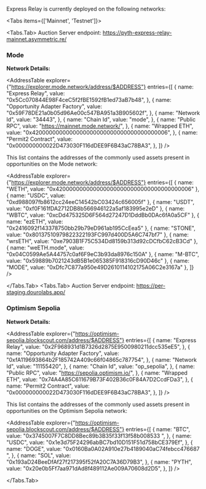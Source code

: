 
Express Relay is currently deployed on the following networks:

<Tabs items={['Mainnet', 'Testnet']}>

<Tabs.Tab>
Auction Server endpoint: https://pyth-express-relay-mainnet.asymmetric.re/

### Mode

**Network Details:**

<AddressTable
  explorer={"https://explorer.mode.network/address/$ADDRESS"}
  entries={[
    {
      name: "Express Relay",
      value: "0x5Cc070844E98F4ceC5f2fBE1592fB1ed73aB7b48",
    },
    {
      name: "Opportunity Adapter Factory",
      value: "0x59F78DE21a0b05d96Ae00c547BA951a3B905602f",
    },
    {
      name: "Network Id",
      value: "34443",
    },
    {
      name: "Chain Id",
      value: "mode",
    },
    {
      name: "Public RPC",
      value: "https://mainnet.mode.network/",
    },
    {
      name: "Wrapped ETH",
      value: "0x4200000000000000000000000000000000000006",
    },
    {
      name: "Permit2 Contract",
      value: "0x000000000022D473030F116dDEE9F6B43aC78BA3",
    },
  ]}
/>

This list contains the addresses of the commonly used assets present in opportunities on the Mode network:

<AddressTable
  explorer={"https://explorer.mode.network/address/$ADDRESS"}
  entries={[
    { name: "WETH", value: "0x4200000000000000000000000000000000000006" },
    { name: "USDC", value: "0xd988097fb8612cc24eeC14542bC03424c656005f" },
    { name: "USDT", value: "0xf0F161fDA2712DB8b566946122a5af183995e2eD" },
    { name: "WBTC", value: "0xcDd475325D6F564d27247D1DddBb0DAc6fA0a5CF" },
    { name: "ezETH", value: "0x2416092f143378750bb29b79eD961ab195CcEea5" },
    { name: "STONE", value: "0x80137510979822322193FC997d400D5A6C747bf7" },
    { name: "wrsETH", value: "0xe7903B1F75C534Dd8159b313d92cDCfbC62cB3Cd" },
    { name: "weETH.mode", value: "0x04C0599Ae5A44757c0af6F9eC3b93da8976c150A" },
    { name: "M-BTC", value: "0x59889b7021243dB5B1e065385F918316cD90D46c" },
    { name: "MODE", value: "0xDfc7C877a950e49D2610114102175A06C2e3167a" },
  ]}
/>

</Tabs.Tab>
<Tabs.Tab>
Auction Server endpoint: https://per-staging.dourolabs.app/

### Optimism Sepolia

**Network Details:**

<AddressTable
  explorer={"https://optimism-sepolia.blockscout.com/address/$ADDRESS"}
  entries={[
    {
      name: "Express Relay",
      value: "0x2F968931d1B7326d2875E9500980211dcc535eE5",
    },
    {
      name: "Opportunity Adapter Factory",
      value: "0xfA119693864b2F185742A409c66f04865c787754",
    },
    {
      name: "Network Id",
      value: "11155420",
    },
    {
      name: "Chain Id",
      value: "op_sepolia",
    },
    {
      name: "Public RPC",
      value: "https://sepolia.optimism.io/",
    },
    {
      name: "Wrapped ETH",
      value: "0x74A4A85C611679B73F402B36c0F84A7D2CcdFDa3",
    },
    {
      name: "Permit2 Contract",
      value: "0x000000000022D473030F116dDEE9F6B43aC78BA3",
    },
  ]}
/>

This list contains the addresses of the commonly used assets present in opportunities on the Optimism Sepolia network:

<AddressTable
  explorer={"https://optimism-sepolia.blockscout.com/address/$ADDRESS"}
  entries={[
    {
      name: "BTC",
      value: "0x3745007F7C8DD8Bec89b3B35f33f13f58b008533 ",
    },
    {
      name: "USDC",
      value: "0x1e3d75F24296abBC7bd10D151F51d758bCE379Ef",
    },
    {
      name: "DOGE",
      value: "0x0160Ba0A02A910e27b4189040aC74febcc476687 ",
    },
    {
      name: "SOL",
      value: "0x193aD24BeeDfAf27f217395f52fA20C7A36D79B3",
    },
    {
      name: "PYTH",
      value: "0x20e0b5Ff7aa971dAd8f489112Ae009A70608d2D5",
    },
  ]}
/>

</Tabs.Tab>
</Tabs>
